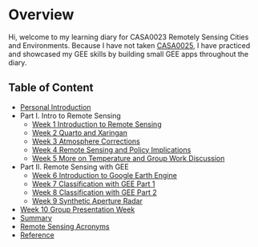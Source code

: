 # Overview {.unnumbered}

Hi, welcome to my learning diary for CASA0023 Remotely Sensing Cities and Environments. Because I have not taken [CASA0025](https://oballinger.github.io/CASA0025/), I have practiced and showcased my GEE skills by building small GEE apps throughout the diary.

## Table of Content

-   [Personal Introduction](intro.qmd)
-   Part I. Intro to Remote Sensing
    -   [Week 1 Introduction to Remote Sensing](week1.qmd)
    -   [Week 2 Quarto and Xaringan](week2.qmd)
    -   [Week 3 Atmosphere Corrections](week3.qmd)
    -   [Week 4 Remote Sensing and Policy Implications](week4.qmd)
    -   [Week 5 More on Temperature and Group Work Discussion](week5.qmd)
-   Part II. Remote Sensing with GEE
    -   [Week 6 Introduction to Google Earth Engine](week6.qmd)
    -   [Week 7 Classification with GEE Part 1](week7.qmd)
    -   [Week 8 Classification with GEE Part 2](week8.qmd)
    -   [Week 9 Synthetic Aperture Radar](week9.qmd)
-   [Week 10 Group Presentation Week](week10.qmd)
-   [Summary](summary.qmd)
-   [Remote Sensing Acronyms](rs_acronym.qmd)
-   [Reference](references.qmd)
